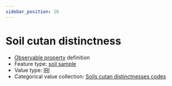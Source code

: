 ```yaml
---
sidebar_position: 16
---
```



# Soil cutan distinctness

- [Observable property](/viewers/dawe-vocabs?uri=https://linked.data.gov.au/def/nrm/7cd4d597-be78-4c0e-b2b2-7a1206870974) definition
- Feature type: [soil sample](http://linked.data.gov.au/def/tern-cv/06461021-a6c2-4175-9651-23653c2b9116)
- Value type: [IRI](https://w3id.org/tern/ontologies/tern/IRI)
- Categorical value collection: [Soils cutan distinctnesses codes](/viewers/dawe-vocabs?uri=https://linked.data.gov.au/def/nrm/e9ea1cd7-4e33-4086-b0ce-cd2f00c2b8ad)

<Example
  protocolModule="soil-pit-characterization"
  observableProperty="https://linked.data.gov.au/def/nrm/7cd4d597-be78-4c0e-b2b2-7a1206870974"
/>
